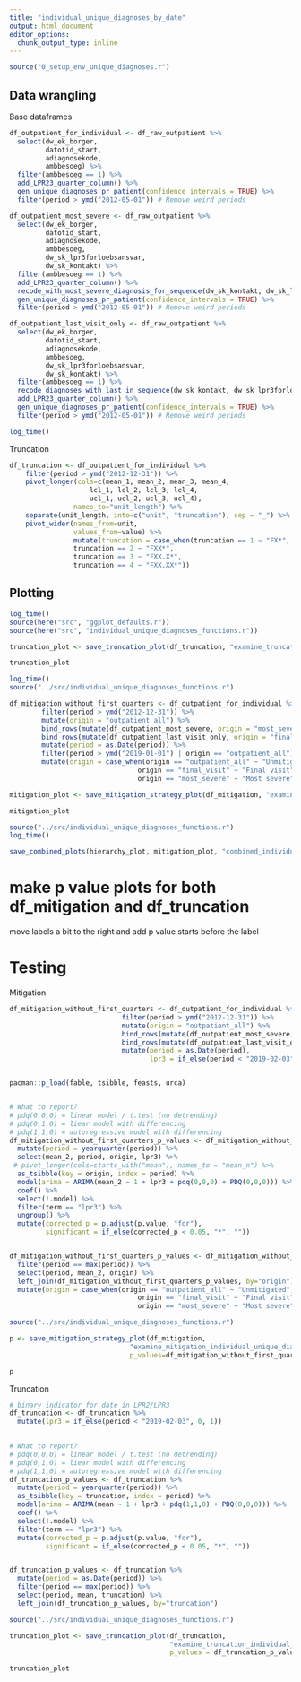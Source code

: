```yaml
---
title: "individual_unique_diagnoses_by_date"
output: html_document
editor_options: 
  chunk_output_type: inline
---
```


```r
source("0_setup_env_unique_diagnoses.r")
```

## Data wrangling 
Base dataframes
```r
df_outpatient_for_individual <- df_raw_outpatient %>%
  select(dw_ek_borger, 
         datotid_start, 
         adiagnosekode, 
         ambbesoeg) %>% 
  filter(ambbesoeg == 1) %>% 
  add_LPR23_quarter_column() %>% 
  gen_unique_diagnoses_pr_patient(confidence_intervals = TRUE) %>% 
  filter(period > ymd("2012-05-01")) # Remove weird periods

df_outpatient_most_severe <- df_raw_outpatient %>%
  select(dw_ek_borger, 
         datotid_start, 
         adiagnosekode, 
         ambbesoeg, 
         dw_sk_lpr3forloebsansvar, 
         dw_sk_kontakt) %>% 
  filter(ambbesoeg == 1) %>% 
  add_LPR23_quarter_column() %>% 
  recode_with_most_severe_diagnosis_for_sequence(dw_sk_kontakt, dw_sk_lpr3forloebsansvar, two_columns = TRUE) %>% 
  gen_unique_diagnoses_pr_patient(confidence_intervals = TRUE) %>% 
  filter(period > ymd("2012-05-01")) # Remove weird periods

df_outpatient_last_visit_only <- df_raw_outpatient %>%
  select(dw_ek_borger,
         datotid_start, 
         adiagnosekode, 
         ambbesoeg, 
         dw_sk_lpr3forloebsansvar,
         dw_sk_kontakt) %>% 
  filter(ambbesoeg == 1) %>% 
  recode_diagnoses_with_last_in_sequence(dw_sk_kontakt, dw_sk_lpr3forloebsansvar, two_columns = TRUE) %>% 
  add_LPR23_quarter_column() %>%
  gen_unique_diagnoses_pr_patient(confidence_intervals = TRUE) %>% 
  filter(period > ymd("2012-05-01")) # Remove weird periods

log_time()

```

Truncation
```r
df_truncation <- df_outpatient_for_individual %>% 
    filter(period > ymd("2012-12-31")) %>% 
    pivot_longer(cols=c(mean_1, mean_2, mean_3, mean_4,
                    lcl_1, lcl_2, lcl_3, lcl_4, 
                    ucl_1, ucl_2, ucl_3, ucl_4),
                names_to="unit_length") %>% 
    separate(unit_length, into=c("unit", "truncation"), sep = "_") %>% 
    pivot_wider(names_from=unit,
                values_from=value) %>% 
                mutate(truncation = case_when(truncation == 1 ~ "FX*",
                truncation == 2 ~ "FXX*",
                truncation == 3 ~ "FXX.X*",
                truncation == 4 ~ "FXX.XX*"))
```

## Plotting
```r
log_time()
source(here("src", "ggplot_defaults.r"))
source(here("src", "individual_unique_diagnoses_functions.r"))

truncation_plot <- save_truncation_plot(df_truncation, "examine_truncation_individual_unique_diagnoses_by_quarter")

truncation_plot
```

```r
log_time()
source("../src/individual_unique_diagnoses_functions.r")

df_mitigation_without_first_quarters <- df_outpatient_for_individual %>% 
        filter(period > ymd("2012-12-31")) %>% 
        mutate(origin = "outpatient_all") %>% 
        bind_rows(mutate(df_outpatient_most_severe, origin = "most_severe")) %>% 
        bind_rows(mutate(df_outpatient_last_visit_only, origin = "final_visit")) %>% 
        mutate(period = as.Date(period)) %>% 
        filter(period > ymd("2019-01-01") | origin == "outpatient_all") %>% 
        mutate(origin = case_when(origin == "outpatient_all" ~ "Unmitigated",
                                origin == "final_visit" ~ "Final visit",
                                origin == "most_severe" ~ "Most severe")) 

mitigation_plot <- save_mitigation_strategy_plot(df_mitigation, "examine_mitigation_individual_unique_diagnoses_by_quarter")

mitigation_plot
```

```r
source("../src/individual_unique_diagnoses_functions.r")
log_time()

save_combined_plots(hierarchy_plot, mitigation_plot, "combined_individual_unique_diagnoses")
```


# make p value plots for both df_mitigation and df_truncation
move labels a bit to the right and add p value starts before the label


# Testing
Mitigation
```r
df_mitigation_without_first_quarters <- df_outpatient_for_individual %>% 
                            filter(period > ymd("2012-12-31")) %>% 
                            mutate(origin = "outpatient_all") %>% 
                            bind_rows(mutate(df_outpatient_most_severe, origin = "most_severe")) %>% 
                            bind_rows(mutate(df_outpatient_last_visit_only, origin = "final_visit")) %>% 
                            mutate(period = as.Date(period),
                                   lpr3 = if_else(period < "2019-02-03", 0, 1))


pacman::p_load(fable, tsibble, feasts, urca)


# What to report? 
# pdq(0,0,0) = linear model / t.test (no detrending)
# pdq(0,1,0) = liear model with differencing
# pdq(1,1,0) = autoregressive model with differencing
df_mitigation_without_first_quarters_p_values <- df_mitigation_without_first_quarters %>% 
  mutate(period = yearquarter(period)) %>%
  select(mean_2, period, origin, lpr3) %>% 
 # pivot_longer(cols=starts_with("mean"), names_to = "mean_n") %>% 
  as_tsibble(key = origin, index = period) %>% 
  model(arima = ARIMA(mean_2 ~ 1 + lpr3 + pdq(0,0,0) + PDQ(0,0,0))) %>% 
  coef() %>% 
  select(!.model) %>% 
  filter(term == "lpr3") %>%
  ungroup() %>% 
  mutate(corrected_p = p.adjust(p.value, "fdr"),
         significant = if_else(corrected_p < 0.05, "*", "")) 


df_mitigation_without_first_quarters_p_values <- df_mitigation_without_first_quarters %>% 
  filter(period == max(period)) %>% 
  select(period, mean_2, origin) %>% 
  left_join(df_mitigation_without_first_quarters_p_values, by="origin") %>% 
  mutate(origin = case_when(origin == "outpatient_all" ~ "Unmitigated",
                                origin == "final_visit" ~ "Final visit",
                                origin == "most_severe" ~ "Most severe")) 

```


```r
source("../src/individual_unique_diagnoses_functions.r")

p <- save_mitigation_strategy_plot(df_mitigation, 
                              "examine_mitigation_individual_unique_diagnoses_by_quarter_p_values", 
                              p_values=df_mitigation_without_first_quarters_p_values)

p
```




Truncation
```r

# binary indicator for date in LPR2/LPR3
df_truncation <- df_truncation %>% 
  mutate(lpr3 = if_else(period < "2019-02-03", 0, 1)) 
  

# What to report? 
# pdq(0,0,0) = linear model / t.test (no detrending)
# pdq(0,1,0) = liear model with differencing
# pdq(1,1,0) = autoregressive model with differencing
df_truncation_p_values <- df_truncation %>% 
  mutate(period = yearquarter(period)) %>% 
  as_tsibble(key = truncation, index = period) %>% 
  model(arima = ARIMA(mean ~ 1 + lpr3 + pdq(1,1,0) + PDQ(0,0,0))) %>% 
  coef() %>% 
  select(!.model) %>% 
  filter(term == "lpr3") %>%
  mutate(corrected_p = p.adjust(p.value, "fdr"),
         significant = if_else(corrected_p < 0.05, "*", "")) 


df_truncation_p_values <- df_truncation %>% 
  mutate(period = as.Date(period)) %>% 
  filter(period == max(period)) %>% 
  select(period, mean, truncation) %>% 
  left_join(df_truncation_p_values, by="truncation") 

```

```r
source("../src/individual_unique_diagnoses_functions.r")

truncation_plot <- save_truncation_plot(df_truncation, 
                                        "examine_truncation_individual_unique_diagnoses_by_quarter_p_values",
                                        p_values = df_truncation_p_values)

truncation_plot
```

